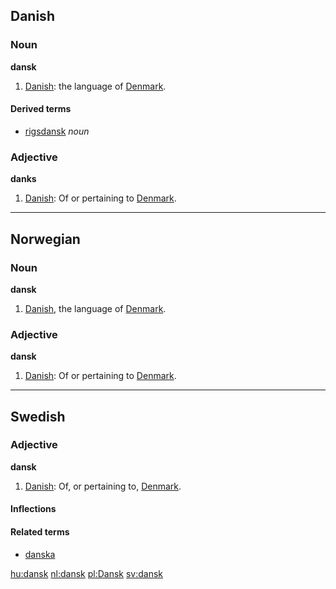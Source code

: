 ==Danish==
===Noun===
'''dansk'''

# [[Danish]]: the language of [[Denmark]].

====Derived terms====
*[[rigsdansk]] ''noun''

===Adjective===
'''danks'''

# [[Danish]]: Of or pertaining to [[Denmark]].

----

==Norwegian==
===Noun===
'''dansk'''

# [[Danish]], the language of [[Denmark]].

===Adjective===
'''dansk'''

# [[Danish]]: Of or pertaining to [[Denmark]].

----

==Swedish==
===Adjective===
'''dansk'''

# [[Danish]]: Of, or pertaining to, [[Denmark]].
====Inflections====
{{sv-adj-un|dansk|danskt|danske|danska}}

====Related terms====
*[[danska#Noun|danska]]

[[hu:dansk]]
[[nl:dansk]]
[[pl:Dansk]]
[[sv:dansk]]